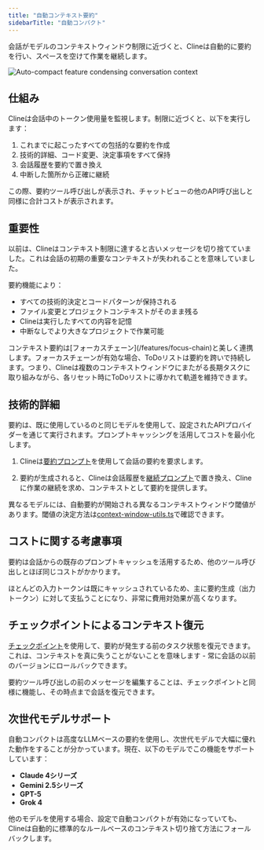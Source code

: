 ```yaml
---
title: "自動コンテキスト要約"
sidebarTitle: "自動コンパクト"
---
```


会話がモデルのコンテキストウィンドウ制限に近づくと、Clineは自動的に要約を行い、スペースを空けて作業を継続します。

<Frame>
	<img
		src="https://storage.googleapis.com/cline_public_images/docs/assets/condensing.png"
		alt="Auto-compact feature condensing conversation context"
	/>
</Frame>

## 仕組み

Clineは会話中のトークン使用量を監視します。制限に近づくと、以下を実行します：

1. これまでに起こったすべての包括的な要約を作成
2. 技術的詳細、コード変更、決定事項をすべて保持
3. 会話履歴を要約で置き換え
4. 中断した箇所から正確に継続

この際、要約ツール呼び出しが表示され、チャットビューの他のAPI呼び出しと同様に合計コストが表示されます。

## 重要性

以前は、Clineはコンテキスト制限に達すると古いメッセージを切り捨てていました。これは会話の初期の重要なコンテキストが失われることを意味していました。

要約機能により：
- すべての技術的決定とコードパターンが保持される
- ファイル変更とプロジェクトコンテキストがそのまま残る
- Clineは実行したすべての内容を記憶
- 中断なしでより大きなプロジェクトで作業可能

<Tip>
コンテキスト要約は[フォーカスチェーン](/features/focus-chain)と美しく連携します。フォーカスチェーンが有効な場合、ToDoリストは要約を跨いで持続します。つまり、Clineは複数のコンテキストウィンドウにまたがる長期タスクに取り組みながら、各リセット時にToDoリストに導かれて軌道を維持できます。
</Tip>

## 技術的詳細

要約は、既に使用しているのと同じモデルを使用して、設定されたAPIプロバイダーを通じて実行されます。プロンプトキャッシングを活用してコストを最小化します。

1. Clineは[要約プロンプト](https://github.com/cline/cline/blob/main/src/core/prompts/contextManagement.ts)を使用して会話の要約を要求します。

2. 要約が生成されると、Clineは会話履歴を[継続プロンプト](https://github.com/cline/cline/blob/main/src/core/prompts/contextManagement.ts#L69)で置き換え、Clineに作業の継続を求め、コンテキストとして要約を提供します。

異なるモデルには、自動要約が開始される異なるコンテキストウィンドウ閾値があります。閾値の決定方法は[context-window-utils.ts](https://github.com/cline/cline/blob/main/src/core/context/context-management/context-window-utils.ts)で確認できます。

## コストに関する考慮事項

要約は会話からの既存のプロンプトキャッシュを活用するため、他のツール呼び出しとほぼ同じコストがかかります。

ほとんどの入力トークンは既にキャッシュされているため、主に要約生成（出力トークン）に対して支払うことになり、非常に費用対効果が高くなります。

## チェックポイントによるコンテキスト復元

[チェックポイント](/features/checkpoints)を使用して、要約が発生する前のタスク状態を復元できます。これは、コンテキストを真に失うことがないことを意味します - 常に会話の以前のバージョンにロールバックできます。

<Note>
  要約ツール呼び出しの前のメッセージを編集することは、チェックポイントと同様に機能し、その時点まで会話を復元できます。
</Note>

## 次世代モデルサポート

自動コンパクトは高度なLLMベースの要約を使用し、次世代モデルで大幅に優れた動作をすることが分かっています。現在、以下のモデルでこの機能をサポートしています：

- **Claude 4シリーズ**
- **Gemini 2.5シリーズ**
- **GPT-5**
- **Grok 4**

<Note>
他のモデルを使用する場合、設定で自動コンパクトが有効になっていても、Clineは自動的に標準的なルールベースのコンテキスト切り捨て方法にフォールバックします。
</Note>
